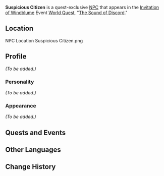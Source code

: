 {{Meta
<!-- Remove this template after adding the missing info -->
|missing_NPC_profile  = yes
}}
{{Character Infobox
|type             = Quest NPC
|image            = NPC Suspicious Citizen.png
|region           = Mondstadt
}}
'''Suspicious Citizen''' is a quest-exclusive [[NPC]] that appears in the [[Invitation of Windblume]] Event [[World Quest]], "[[The Sound of Discord]]."

==Location==
<gallery>
NPC Location Suspicious Citizen.png
</gallery>

==Profile==
<!-- detailed story/lore information goes here -->
''(To be added.)''

===Personality===
''(To be added.)''

===Appearance===
''(To be added.)''

==Quests and Events==
{{Quests and Events}}

==Other Languages==
{{Other Languages
|default_hidden = 1
|en      = Suspicious Citizen
|zhs     = 可疑的市民
|zhs_rm  = Kěyí de Shìmín
|zht     = 可疑的市民
|zht_rm  = Kěyí de Shìmín
|ja      = 怪しげな市民
|ja_rm   = Ayashige-na Shimin
|ko      = {{tt|의심|疑心}}스러운 {{tt|시민|市民}}
|ko_rm   = Uisimseureoun Simin
|es      = Ciudadano sospechoso
|fr      = Citoyen suspect
|ru      = Подозрительный горожанин
|th      = ชาวเมืองผู้น่าสงสัย
|th_rm   = Chao Mueang Phu Na Songsai
|vi      = Cư dân khả nghi
|de      = Verdächtiger Bürger
|id      = Warga yang Mencurigakan
|pt      = Cidadão Suspeito
|tr      = Şüpheli Vatandaş
|it      = Abitante sospetto
}}

==Change History==
{{Change History|1.4}}